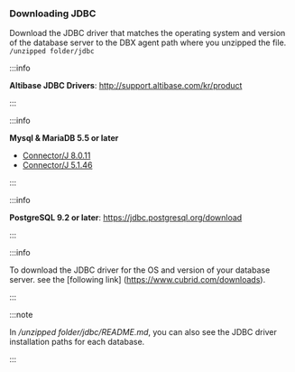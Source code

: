 ### Downloading JDBC

Download the JDBC driver that matches the operating system and version of the database server to the DBX agent path where you unzipped the file. `/unzipped folder/jdbc`

<InDoc product="altibase">

:::info

**Altibase JDBC Drivers**: http://support.altibase.com/kr/product

:::

</InDoc>

<InDoc product="mysql">

:::info

**Mysql & MariaDB 5.5 or later**

- [Connector/J 8.0.11](https://dev.mysql.com/downloads/connector/j/)
- [Connector/J 5.1.46](https://dev.mysql.com/downloads/connector/j/5.1.html)

:::

</InDoc>

<InDoc product="postgresql">

:::info

**PostgreSQL 9.2 or later**: https://jdbc.postgresql.org/download

:::

</InDoc>

<InDoc product="cubrid">

:::info

To download the JDBC driver for the OS and version of your database server. see the [following link] (https://www.cubrid.com/downloads).

:::

</InDoc>

<Xclude product='redis'>

:::note

In _/unzipped folder/jdbc/README.md_, you can also see the JDBC driver installation paths for each database.

:::

</Xclude>
